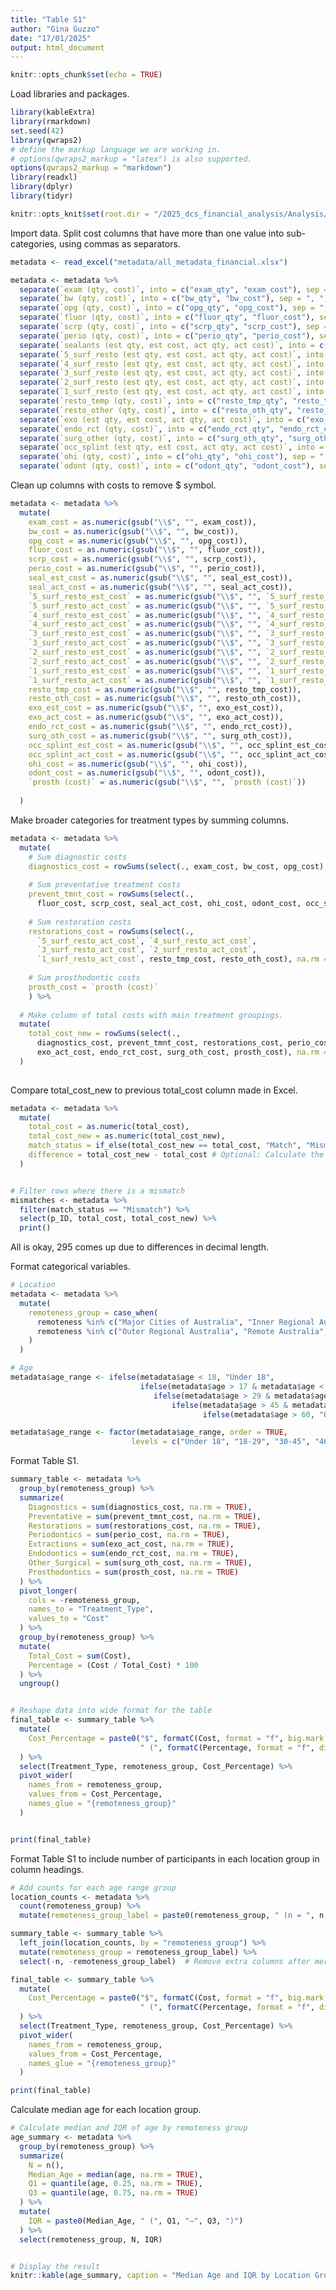 ```yaml
---
title: "Table S1"
author: "Gina Guzzo"
date: "17/01/2025"
output: html_document
---
```


```r
knitr::opts_chunk$set(echo = TRUE)
```


Load libraries and packages.

```r
library(kableExtra)
library(rmarkdown)
set.seed(42)
library(qwraps2)
# define the markup language we are working in.
# options(qwraps2_markup = "latex") is also supported.
options(qwraps2_markup = "markdown")
library(readxl) 
library(dplyr)
library(tidyr)

knitr::opts_knit$set(root.dir = "/2025_dcs_financial_analysis/Analysis/")
```


Import data. 
Split cost columns that have more than one value into sub-categories, using commas as separators.

```r
metadata <- read_excel("metadata/all_metadata_financial.xlsx")

metadata <- metadata %>%
  separate(`exam (qty, cost)`, into = c("exam_qty", "exam_cost"), sep = ", ", convert = TRUE) %>%
  separate(`bw (qty, cost)`, into = c("bw_qty", "bw_cost"), sep = ", ", convert = TRUE) %>%
  separate(`opg (qty, cost)`, into = c("opg_qty", "opg_cost"), sep = ", ", convert = TRUE) %>%
  separate(`fluor (qty, cost)`, into = c("fluor_qty", "fluor_cost"), sep = ", ", convert = TRUE) %>%
  separate(`scrp (qty, cost)`, into = c("scrp_qty", "scrp_cost"), sep = ", ", convert = TRUE) %>%
  separate(`perio (qty, cost)`, into = c("perio_qty", "perio_cost"), sep = ", ", convert = TRUE) %>%
  separate(`sealants (est qty, est cost, act qty, act cost)`, into = c("seal_est_qty", "seal_est_cost", "seal_act_qty", "seal_act_cost"), sep = ", ", convert = TRUE) %>%
  separate(`5_surf_resto (est qty, est cost, act qty, act cost)`, into = c("5_surf_resto_est_qty", "5_surf_resto_est_cost", "5_surf_resto_act_qty", "5_surf_resto_act_cost"), sep = ", ", convert = TRUE) %>%
  separate(`4_surf_resto (est qty, est cost, act qty, act cost)`, into = c("4_surf_resto_est_qty", "4_surf_resto_est_cost", "4_surf_resto_act_qty", "4_surf_resto_act_cost"), sep = ", ", convert = TRUE) %>%
  separate(`3_surf_resto (est qty, est cost, act qty, act cost)`, into = c("3_surf_resto_est_qty", "3_surf_resto_est_cost", "3_surf_resto_act_qty", "3_surf_resto_act_cost"), sep = ", ", convert = TRUE) %>%
  separate(`2_surf_resto (est qty, est cost, act qty, act cost)`, into = c("2_surf_resto_est_qty", "2_surf_resto_est_cost", "2_surf_resto_act_qty", "2_surf_resto_act_cost"), sep = ", ", convert = TRUE) %>%
  separate(`1_surf_resto (est qty, est cost, act qty, act cost)`, into = c("1_surf_resto_est_qty", "1_surf_resto_est_cost", "1_surf_resto_act_qty", "1_surf_resto_act_cost"), sep = ", ", convert = TRUE) %>%
  separate(`resto_temp (qty, cost)`, into = c("resto_tmp_qty", "resto_tmp_cost"), sep = ", ", convert = TRUE) %>%
  separate(`resto_other (qty, cost)`, into = c("resto_oth_qty", "resto_oth_cost"), sep = ", ", convert = TRUE) %>%
  separate(`exo (est qty, est cost, act qty, act cost)`, into = c("exo_est_qty", "exo_est_cost", "exo_act_qty", "exo_act_cost"), sep = ", ", convert = TRUE) %>%
  separate(`endo_rct (qty, cost)`, into = c("endo_rct_qty", "endo_rct_cost"), sep = ", ", convert = TRUE) %>%
  separate(`surg_other (qty, cost)`, into = c("surg_oth_qty", "surg_oth_cost"), sep = ", ", convert = TRUE) %>%
  separate(`occ_splint (est qty, est cost, act qty, act cost)`, into = c("occ_splint_est_qty", "occ_splint_est_cost", "occ_splint_act_qty", "occ_splint_act_cost"), sep = ", ", convert = TRUE) %>%
  separate(`ohi (qty, cost)`, into = c("ohi_qty", "ohi_cost"), sep = ", ", convert = TRUE) %>%
  separate(`odont (qty, cost)`, into = c("odont_qty", "odont_cost"), sep = ", ", convert = TRUE)
```


Clean up columns with costs to remove $ symbol.
```r
metadata <- metadata %>%
  mutate(
    exam_cost = as.numeric(gsub("\\$", "", exam_cost)),
    bw_cost = as.numeric(gsub("\\$", "", bw_cost)),
    opg_cost = as.numeric(gsub("\\$", "", opg_cost)),
    fluor_cost = as.numeric(gsub("\\$", "", fluor_cost)),
    scrp_cost = as.numeric(gsub("\\$", "", scrp_cost)),
    perio_cost = as.numeric(gsub("\\$", "", perio_cost)),
    seal_est_cost = as.numeric(gsub("\\$", "", seal_est_cost)),
    seal_act_cost = as.numeric(gsub("\\$", "", seal_act_cost)),
    `5_surf_resto_est_cost` = as.numeric(gsub("\\$", "", `5_surf_resto_est_cost`)),
    `5_surf_resto_act_cost` = as.numeric(gsub("\\$", "", `5_surf_resto_act_cost`)),
    `4_surf_resto_est_cost` = as.numeric(gsub("\\$", "", `4_surf_resto_est_cost`)),
    `4_surf_resto_act_cost` = as.numeric(gsub("\\$", "", `4_surf_resto_act_cost`)),
    `3_surf_resto_est_cost` = as.numeric(gsub("\\$", "", `3_surf_resto_est_cost`)),
    `3_surf_resto_act_cost` = as.numeric(gsub("\\$", "", `3_surf_resto_act_cost`)),
    `2_surf_resto_est_cost` = as.numeric(gsub("\\$", "", `2_surf_resto_est_cost`)),
    `2_surf_resto_act_cost` = as.numeric(gsub("\\$", "", `2_surf_resto_act_cost`)),
    `1_surf_resto_est_cost` = as.numeric(gsub("\\$", "", `1_surf_resto_est_cost`)),
    `1_surf_resto_act_cost` = as.numeric(gsub("\\$", "", `1_surf_resto_act_cost`)),
    resto_tmp_cost = as.numeric(gsub("\\$", "", resto_tmp_cost)),
    resto_oth_cost = as.numeric(gsub("\\$", "", resto_oth_cost)),
    exo_est_cost = as.numeric(gsub("\\$", "", exo_est_cost)),
    exo_act_cost = as.numeric(gsub("\\$", "", exo_act_cost)),
    endo_rct_cost = as.numeric(gsub("\\$", "", endo_rct_cost)),
    surg_oth_cost = as.numeric(gsub("\\$", "", surg_oth_cost)),
    occ_splint_est_cost = as.numeric(gsub("\\$", "", occ_splint_est_cost)),
    occ_splint_act_cost = as.numeric(gsub("\\$", "", occ_splint_act_cost)),
    ohi_cost = as.numeric(gsub("\\$", "", ohi_cost)),
    odont_cost = as.numeric(gsub("\\$", "", odont_cost)),
    `prosth (cost)` = as.numeric(gsub("\\$", "", `prosth (cost)`))
    
  )
```


Make broader categories for treatment types by summing columns.
```r
metadata <- metadata %>%
  mutate(
    # Sum diagnostic costs
    diagnostics_cost = rowSums(select(., exam_cost, bw_cost, opg_cost), na.rm = TRUE),
    
    # Sum preventative treatment costs
    prevent_tmnt_cost = rowSums(select(., 
      fluor_cost, scrp_cost, seal_act_cost, ohi_cost, odont_cost, occ_splint_act_cost), na.rm = TRUE),
    
    # Sum restoration costs
    restorations_cost = rowSums(select(., 
      `5_surf_resto_act_cost`, `4_surf_resto_act_cost`, 
      `3_surf_resto_act_cost`, `2_surf_resto_act_cost`, 
      `1_surf_resto_act_cost`, resto_tmp_cost, resto_oth_cost), na.rm = TRUE),
    
    # Sum prosthodontic costs
    prosth_cost = `prosth (cost)`
    ) %>%
    
  # Make column of total costs with main treatment groupings.
  mutate(
    total_cost_new = rowSums(select(., 
      diagnostics_cost, prevent_tmnt_cost, restorations_cost, perio_cost, 
      exo_act_cost, endo_rct_cost, surg_oth_cost, prosth_cost), na.rm = TRUE)
  )
    
```


Compare total_cost_new to previous total_cost column made in Excel.
```r
metadata <- metadata %>%
  mutate(
    total_cost = as.numeric(total_cost),
    total_cost_new = as.numeric(total_cost_new),
    match_status = if_else(total_cost_new == total_cost, "Match", "Mismatch"),
    difference = total_cost_new - total_cost # Optional: Calculate the difference for mismatches
  )


# Filter rows where there is a mismatch
mismatches <- metadata %>%
  filter(match_status == "Mismatch") %>%
  select(p_ID, total_cost, total_cost_new) %>%
  print()

```

All is okay, 295 comes up due to differences in decimal length.

Format categorical variables.
```r
# Location
metadata <- metadata %>%
  mutate(
    remoteness_group = case_when(
      remoteness %in% c("Major Cities of Australia", "Inner Regional Australia") ~ "Metropolitan and Inner Regional",
      remoteness %in% c("Outer Regional Australia", "Remote Australia", "Very Remote Australia") ~ "Outer Regional, Remote, and Very Remote"
    )
  )

# Age
metadata$age_range <- ifelse(metadata$age < 18, "Under 18",
                             ifelse(metadata$age > 17 & metadata$age < 30, "18-29",
                                ifelse(metadata$age > 29 & metadata$age < 46, "30-45", 
                                    ifelse(metadata$age > 45 & metadata$age < 61, "46-60", 
                                           ifelse(metadata$age > 60, "Over 60", NA)))))

metadata$age_range <- factor(metadata$age_range, order = TRUE, 
                           levels = c("Under 18", "18-29", "30-45", "46-60", "Over 60"))

```



Format Table S1.
```r
summary_table <- metadata %>%
  group_by(remoteness_group) %>%
  summarize(
    Diagnostics = sum(diagnostics_cost, na.rm = TRUE),
    Preventative = sum(prevent_tmnt_cost, na.rm = TRUE),
    Restorations = sum(restorations_cost, na.rm = TRUE),
    Periodontics = sum(perio_cost, na.rm = TRUE),
    Extractions = sum(exo_act_cost, na.rm = TRUE),
    Endodontics = sum(endo_rct_cost, na.rm = TRUE),
    Other_Surgical = sum(surg_oth_cost, na.rm = TRUE),
    Prosthodontics = sum(prosth_cost, na.rm = TRUE)
  ) %>%
  pivot_longer(
    cols = -remoteness_group,
    names_to = "Treatment_Type",
    values_to = "Cost"
  ) %>%
  group_by(remoteness_group) %>%
  mutate(
    Total_Cost = sum(Cost),
    Percentage = (Cost / Total_Cost) * 100
  ) %>%
  ungroup()


# Reshape data into wide format for the table
final_table <- summary_table %>%
  mutate(
    Cost_Percentage = paste0("$", formatC(Cost, format = "f", big.mark = ",", digits = 0), 
                             " (", formatC(Percentage, format = "f", digits = 1), "%)")
  ) %>%
  select(Treatment_Type, remoteness_group, Cost_Percentage) %>%
  pivot_wider(
    names_from = remoteness_group,
    values_from = Cost_Percentage,
    names_glue = "{remoteness_group}"
  )


print(final_table)
```

Format Table S1 to include number of participants in each location group in column headings.
```r
# Add counts for each age range group
location_counts <- metadata %>%
  count(remoteness_group) %>%
  mutate(remoteness_group_label = paste0(remoteness_group, " (n = ", n, ")"))

summary_table <- summary_table %>%
  left_join(location_counts, by = "remoteness_group") %>%
  mutate(remoteness_group = remoteness_group_label) %>%
  select(-n, -remoteness_group_label)  # Remove extra columns after merging

final_table <- summary_table %>%
  mutate(
    Cost_Percentage = paste0("$", formatC(Cost, format = "f", big.mark = ",", digits = 0), 
                             " (", formatC(Percentage, format = "f", digits = 1), "%)")
  ) %>%
  select(Treatment_Type, remoteness_group, Cost_Percentage) %>%
  pivot_wider(
    names_from = remoteness_group,
    values_from = Cost_Percentage,
    names_glue = "{remoteness_group}"
  )

print(final_table)
```

Calculate median age for each location group.
```r
# Calculate median and IQR of age by remoteness group
age_summary <- metadata %>%
  group_by(remoteness_group) %>%
  summarize(
    N = n(),
    Median_Age = median(age, na.rm = TRUE),
    Q1 = quantile(age, 0.25, na.rm = TRUE),
    Q3 = quantile(age, 0.75, na.rm = TRUE)
  ) %>%
  mutate(
    IQR = paste0(Median_Age, " (", Q1, "–", Q3, ")")
  ) %>%
  select(remoteness_group, N, IQR)


# Display the result
knitr::kable(age_summary, caption = "Median Age and IQR by Location Group")
```

